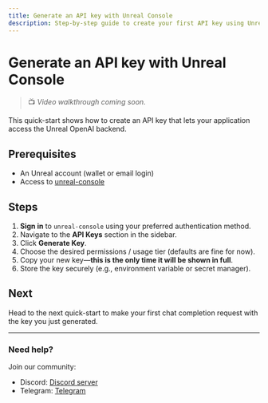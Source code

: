 ```yaml
---
title: Generate an API key with Unreal Console
description: Step-by-step guide to create your first API key using Unreal Console.
---
```



# Generate an API key with Unreal Console

> 📺 _Video walkthrough coming soon._

This quick-start shows how to create an API key that lets your application access the Unreal OpenAI backend.

## Prerequisites

- An Unreal account (wallet or email login)
- Access to <a href={CONSOLE_URL}>unreal-console</a>

## Steps

1. **Sign in** to `unreal-console` using your preferred authentication method.
2. Navigate to the **API Keys** section in the sidebar.
3. Click **Generate Key**.
4. Choose the desired permissions / usage tier (defaults are fine for now).
5. Copy your new key—**this is the only time it will be shown in full**.
6. Store the key securely (e.g., environment variable or secret manager).

## Next

Head to the next quick-start to make your first chat completion request with the key you just generated.

---

### Need help?

Join our community:

- Discord: <a href={DISCORD_URL}>Discord server</a>
- Telegram: <a href={TELEGRAM_URL}>Telegram</a>
